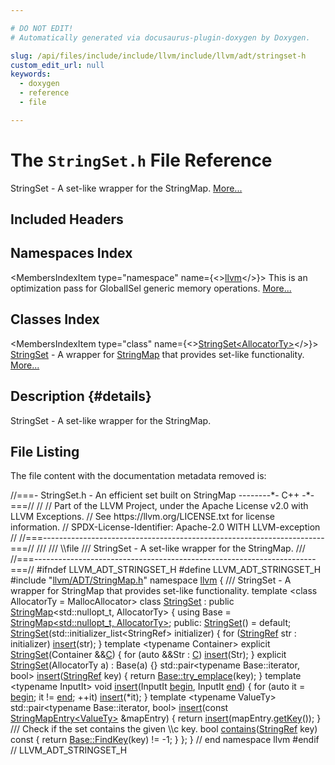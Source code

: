```yaml
---

# DO NOT EDIT!
# Automatically generated via docusaurus-plugin-doxygen by Doxygen.

slug: /api/files/include/include/llvm/include/llvm/adt/stringset-h
custom_edit_url: null
keywords:
  - doxygen
  - reference
  - file

---
```





# The `StringSet.h` File Reference

<DoxygenPage pluginConfig={pluginConfig}>

StringSet - A set-like wrapper for the StringMap. <a href="#details">More...</a>

## Included Headers

<IncludesList>
<IncludesListItem
  filePath="llvm/ADT/StringMap.h"
  permalink="/docs/api/files/include/include/llvm/include/llvm/adt/stringmap-h"
  isLocal="true" />
</IncludesList>

## Namespaces Index

<MembersIndex>

<MembersIndexItem
  type="namespace"
  name={<><a href="/docs/api/namespaces/llvm">llvm</a></>}>
This is an optimization pass for GlobalISel generic memory operations. <a href="/docs/api/namespaces/llvm/#details">More...</a>
</MembersIndexItem>

</MembersIndex>

## Classes Index

<MembersIndex>

<MembersIndexItem
  type="class"
  name={<><a href="/docs/api/classes/llvm/stringset">StringSet&lt;AllocatorTy&gt;</a></>}>
<a href="/docs/api/classes/llvm/stringset">StringSet</a> - A wrapper for <a href="/docs/api/classes/llvm/stringmap">StringMap</a> that provides set-like functionality. <a href="/docs/api/classes/llvm/stringset/#details">More...</a>
</MembersIndexItem>

</MembersIndex>

## Description {#details}

StringSet - A set-like wrapper for the StringMap.

## File Listing

The file content with the documentation metadata removed is:

<ProgramListing>

<Link id="l00001" /><CodeLine lineNumber="1"><Highlight kind="comment">//===- StringSet.h - An efficient set built on StringMap --------&#42;- C++ -&#42;-===//</Highlight><Highlight kind="normal"></Highlight></CodeLine>
<Link id="l00002" /><CodeLine lineNumber="2"><Highlight kind="normal"></Highlight><Highlight kind="comment">//</Highlight><Highlight kind="normal"></Highlight></CodeLine>
<Link id="l00003" /><CodeLine lineNumber="3"><Highlight kind="normal"></Highlight><Highlight kind="comment">// Part of the LLVM Project, under the Apache License v2.0 with LLVM Exceptions.</Highlight><Highlight kind="normal"></Highlight></CodeLine>
<Link id="l00004" /><CodeLine lineNumber="4"><Highlight kind="normal"></Highlight><Highlight kind="comment">// See https://llvm.org/LICENSE.txt for license information.</Highlight><Highlight kind="normal"></Highlight></CodeLine>
<Link id="l00005" /><CodeLine lineNumber="5"><Highlight kind="normal"></Highlight><Highlight kind="comment">// SPDX-License-Identifier: Apache-2.0 WITH LLVM-exception</Highlight><Highlight kind="normal"></Highlight></CodeLine>
<Link id="l00006" /><CodeLine lineNumber="6"><Highlight kind="normal"></Highlight><Highlight kind="comment">//</Highlight><Highlight kind="normal"></Highlight></CodeLine>
<Link id="l00007" /><CodeLine lineNumber="7"><Highlight kind="normal"></Highlight><Highlight kind="comment">//===----------------------------------------------------------------------===//</Highlight><Highlight kind="comment"></Highlight></CodeLine>
<Link id="l00008" /><CodeLine lineNumber="8"><Highlight kind="comment">///</Highlight></CodeLine>
<Link id="l00009" /><CodeLine lineNumber="9"><Highlight kind="comment">/// \\file</Highlight></CodeLine>
<Link id="l00010" /><CodeLine lineNumber="10"><Highlight kind="comment">///  StringSet - A set-like wrapper for the StringMap.</Highlight></CodeLine>
<Link id="l00011" /><CodeLine lineNumber="11"><Highlight kind="comment">///</Highlight><Highlight kind="normal"></Highlight></CodeLine>
<Link id="l00012" /><CodeLine lineNumber="12"><Highlight kind="normal"></Highlight><Highlight kind="comment">//===----------------------------------------------------------------------===//</Highlight><Highlight kind="normal"></Highlight></CodeLine>
<Link id="l00013" /><CodeLine lineNumber="13"><Highlight kind="normal"></Highlight></CodeLine>
<Link id="l00014" /><CodeLine lineNumber="14"><Highlight kind="normal"></Highlight><Highlight kind="preprocessor">#ifndef LLVM&#95;ADT&#95;STRINGSET&#95;H</Highlight><Highlight kind="normal"></Highlight></CodeLine>
<Link id="l00015" /><CodeLine lineNumber="15"><Highlight kind="normal"></Highlight><Highlight kind="preprocessor">#define LLVM&#95;ADT&#95;STRINGSET&#95;H</Highlight><Highlight kind="normal"></Highlight></CodeLine>
<Link id="l00016" /><CodeLine lineNumber="16"><Highlight kind="normal"></Highlight></CodeLine>
<Link id="l00017" /><CodeLine lineNumber="17"><Highlight kind="normal"></Highlight><Highlight kind="preprocessor">#include &quot;<a href="/docs/api/files/include/include/llvm/include/llvm/adt/stringmap-h">llvm/ADT/StringMap.h</a>&quot;</Highlight><Highlight kind="normal"></Highlight></CodeLine>
<Link id="l00018" /><CodeLine lineNumber="18"><Highlight kind="normal"></Highlight></CodeLine>
<Link id="l00019" /><CodeLine lineNumber="19"><Highlight kind="normal"></Highlight><Highlight kind="keyword">namespace </Highlight><Highlight kind="normal"><a href="/docs/api/namespaces/llvm">llvm</a> &#123;</Highlight></CodeLine>
<Link id="l00020" /><CodeLine lineNumber="20"><Highlight kind="normal"></Highlight><Highlight kind="comment"></Highlight></CodeLine>
<Link id="l00021" /><CodeLine lineNumber="21"><Highlight kind="comment">/// StringSet - A wrapper for StringMap that provides set-like functionality.</Highlight><Highlight kind="normal"></Highlight></CodeLine>
<Link id="l00022" /><CodeLine lineNumber="22"><Highlight kind="normal"></Highlight><Highlight kind="keyword">template</Highlight><Highlight kind="normal"> &lt;</Highlight><Highlight kind="keyword">class</Highlight><Highlight kind="normal"> AllocatorTy = MallocAllocator&gt;</Highlight></CodeLine>
<Link id="l00023" /><CodeLine lineNumber="23" lineLink="/docs/api/classes/llvm/stringset"><Highlight kind="normal"></Highlight><Highlight kind="keyword">class </Highlight><Highlight kind="normal"><a href="/docs/api/classes/llvm/stringset/#a2125a51c45392c230eb011c436dbb214">StringSet</a> : </Highlight><Highlight kind="keyword">public</Highlight><Highlight kind="normal"> <a href="/docs/api/classes/llvm/stringmap/#a974e915a6440a80d58da940386a75956">StringMap</a>&lt;std::nullopt&#95;t, AllocatorTy&gt; &#123;</Highlight></CodeLine>
<Link id="l00024" /><CodeLine lineNumber="24"><Highlight kind="normal">  </Highlight><Highlight kind="keyword">using </Highlight><Highlight kind="normal">Base = <a href="/docs/api/classes/llvm/stringmap/#a974e915a6440a80d58da940386a75956">StringMap&lt;std::nullopt&#95;t, AllocatorTy&gt;</a>;</Highlight></CodeLine>
<Link id="l00025" /><CodeLine lineNumber="25"><Highlight kind="normal"></Highlight></CodeLine>
<Link id="l00026" /><CodeLine lineNumber="26"><Highlight kind="normal"></Highlight><Highlight kind="keyword">public</Highlight><Highlight kind="normal">:</Highlight></CodeLine>
<Link id="l00027" /><CodeLine lineNumber="27" lineLink="/docs/api/classes/llvm/stringset/#a2125a51c45392c230eb011c436dbb214"><Highlight kind="normal">  <a href="/docs/api/classes/llvm/stringset/#a2125a51c45392c230eb011c436dbb214">StringSet</a>() = </Highlight><Highlight kind="keywordflow">default</Highlight><Highlight kind="normal">;</Highlight></CodeLine>
<Link id="l00028" /><CodeLine lineNumber="28" lineLink="/docs/api/classes/llvm/stringset/#a7f5441ef4f59d61cc78711c7a6d1e2ad"><Highlight kind="normal">  <a href="/docs/api/classes/llvm/stringset/#a7f5441ef4f59d61cc78711c7a6d1e2ad">StringSet</a>(std::initializer&#95;list&lt;StringRef&gt; initializer) &#123;</Highlight></CodeLine>
<Link id="l00029" /><CodeLine lineNumber="29"><Highlight kind="normal">    </Highlight><Highlight kind="keywordflow">for</Highlight><Highlight kind="normal"> (<a href="/docs/api/classes/llvm/stringref">StringRef</a> str : initializer)</Highlight></CodeLine>
<Link id="l00030" /><CodeLine lineNumber="30"><Highlight kind="normal">      <a href="/docs/api/classes/llvm/stringset/#add93efa62e06c599f1734f3b206232a0">insert</a>(str);</Highlight></CodeLine>
<Link id="l00031" /><CodeLine lineNumber="31"><Highlight kind="normal">  &#125;</Highlight></CodeLine>
<Link id="l00032" /><CodeLine lineNumber="32" lineLink="/docs/api/classes/llvm/stringset/#a4b4a9ff9f09487478efef25a3be1c55c"><Highlight kind="normal">  </Highlight><Highlight kind="keyword">template</Highlight><Highlight kind="normal"> &lt;</Highlight><Highlight kind="keyword">typename</Highlight><Highlight kind="normal"> Container&gt; </Highlight><Highlight kind="keyword">explicit</Highlight><Highlight kind="normal"> <a href="/docs/api/classes/llvm/stringset/#a4b4a9ff9f09487478efef25a3be1c55c">StringSet</a>(Container &amp;&amp;<a href="/docs/api/namespaces/llvm/callingconv/#ac6aa1387c4375260e2468eb5a77fdb4cafd841a49aec1539bc88abc8ff9e170fb">C</a>) &#123;</Highlight></CodeLine>
<Link id="l00033" /><CodeLine lineNumber="33"><Highlight kind="normal">    </Highlight><Highlight kind="keywordflow">for</Highlight><Highlight kind="normal"> (</Highlight><Highlight kind="keyword">auto</Highlight><Highlight kind="normal"> &amp;&amp;Str : <a href="/docs/api/namespaces/llvm/callingconv/#ac6aa1387c4375260e2468eb5a77fdb4cafd841a49aec1539bc88abc8ff9e170fb">C</a>)</Highlight></CodeLine>
<Link id="l00034" /><CodeLine lineNumber="34"><Highlight kind="normal">      <a href="/docs/api/classes/llvm/stringset/#add93efa62e06c599f1734f3b206232a0">insert</a>(Str);</Highlight></CodeLine>
<Link id="l00035" /><CodeLine lineNumber="35"><Highlight kind="normal">  &#125;</Highlight></CodeLine>
<Link id="l00036" /><CodeLine lineNumber="36" lineLink="/docs/api/classes/llvm/stringset/#a4536cd7fac442b9f4bf5d3c74f325ada"><Highlight kind="normal">  </Highlight><Highlight kind="keyword">explicit</Highlight><Highlight kind="normal"> <a href="/docs/api/classes/llvm/stringset/#a4536cd7fac442b9f4bf5d3c74f325ada">StringSet</a>(AllocatorTy a) : Base(a) &#123;&#125;</Highlight></CodeLine>
<Link id="l00037" /><CodeLine lineNumber="37"><Highlight kind="normal"></Highlight></CodeLine>
<Link id="l00038" /><CodeLine lineNumber="38" lineLink="/docs/api/classes/llvm/stringset/#add93efa62e06c599f1734f3b206232a0"><Highlight kind="normal">  std::pair&lt;typename Base::iterator, bool&gt; <a href="/docs/api/classes/llvm/stringset/#add93efa62e06c599f1734f3b206232a0">insert</a>(<a href="/docs/api/classes/llvm/stringref">StringRef</a> key) &#123;</Highlight></CodeLine>
<Link id="l00039" /><CodeLine lineNumber="39"><Highlight kind="normal">    </Highlight><Highlight kind="keywordflow">return</Highlight><Highlight kind="normal"> <a href="/docs/api/classes/llvm/stringmap/#acef94957604524790af3fbcb3cebc050">Base::try&#95;emplace</a>(key);</Highlight></CodeLine>
<Link id="l00040" /><CodeLine lineNumber="40"><Highlight kind="normal">  &#125;</Highlight></CodeLine>
<Link id="l00041" /><CodeLine lineNumber="41"><Highlight kind="normal"></Highlight></CodeLine>
<Link id="l00042" /><CodeLine lineNumber="42"><Highlight kind="normal">  </Highlight><Highlight kind="keyword">template</Highlight><Highlight kind="normal"> &lt;</Highlight><Highlight kind="keyword">typename</Highlight><Highlight kind="normal"> InputIt&gt;</Highlight></CodeLine>
<Link id="l00043" /><CodeLine lineNumber="43" lineLink="/docs/api/classes/llvm/stringset/#a60a47d0f2f3f1612f630d1c7cd8d2f1d"><Highlight kind="normal">  </Highlight><Highlight kind="keywordtype">void</Highlight><Highlight kind="normal"> <a href="/docs/api/classes/llvm/stringset/#a60a47d0f2f3f1612f630d1c7cd8d2f1d">insert</a>(InputIt <a href="/docs/api/classes/llvm/stringmap/#a2d71dc9a645a91493dd60a723be28720">begin</a>, InputIt <a href="/docs/api/classes/llvm/stringmap/#a16e5eaf2df56249e87019be23ee07695">end</a>) &#123;</Highlight></CodeLine>
<Link id="l00044" /><CodeLine lineNumber="44"><Highlight kind="normal">    </Highlight><Highlight kind="keywordflow">for</Highlight><Highlight kind="normal"> (</Highlight><Highlight kind="keyword">auto</Highlight><Highlight kind="normal"> it = <a href="/docs/api/classes/llvm/stringmap/#a2d71dc9a645a91493dd60a723be28720">begin</a>; it != <a href="/docs/api/classes/llvm/stringmap/#a16e5eaf2df56249e87019be23ee07695">end</a>; ++it)</Highlight></CodeLine>
<Link id="l00045" /><CodeLine lineNumber="45"><Highlight kind="normal">      <a href="/docs/api/classes/llvm/stringset/#add93efa62e06c599f1734f3b206232a0">insert</a>(&#42;it);</Highlight></CodeLine>
<Link id="l00046" /><CodeLine lineNumber="46"><Highlight kind="normal">  &#125;</Highlight></CodeLine>
<Link id="l00047" /><CodeLine lineNumber="47"><Highlight kind="normal"></Highlight></CodeLine>
<Link id="l00048" /><CodeLine lineNumber="48"><Highlight kind="normal">  </Highlight><Highlight kind="keyword">template</Highlight><Highlight kind="normal"> &lt;</Highlight><Highlight kind="keyword">typename</Highlight><Highlight kind="normal"> ValueTy&gt;</Highlight></CodeLine>
<Link id="l00049" /><CodeLine lineNumber="49"><Highlight kind="normal">  std::pair&lt;typename Base::iterator, bool&gt;</Highlight></CodeLine>
<Link id="l00050" /><CodeLine lineNumber="50" lineLink="/docs/api/classes/llvm/stringset/#a5ca1272e3b56a501307fcd090709a358"><Highlight kind="normal">  <a href="/docs/api/classes/llvm/stringset/#a5ca1272e3b56a501307fcd090709a358">insert</a>(</Highlight><Highlight kind="keyword">const</Highlight><Highlight kind="normal"> <a href="/docs/api/classes/llvm/stringmapentry">StringMapEntry&lt;ValueTy&gt;</a> &amp;mapEntry) &#123;</Highlight></CodeLine>
<Link id="l00051" /><CodeLine lineNumber="51"><Highlight kind="normal">    </Highlight><Highlight kind="keywordflow">return</Highlight><Highlight kind="normal"> <a href="/docs/api/classes/llvm/stringset/#add93efa62e06c599f1734f3b206232a0">insert</a>(mapEntry.<a href="/docs/api/classes/llvm/stringmapentry/#a6201b76e51e8eecfbb57c77fba8367b8">getKey</a>());</Highlight></CodeLine>
<Link id="l00052" /><CodeLine lineNumber="52"><Highlight kind="normal">  &#125;</Highlight></CodeLine>
<Link id="l00053" /><CodeLine lineNumber="53"><Highlight kind="normal"></Highlight><Highlight kind="comment"></Highlight></CodeLine>
<Link id="l00054" /><CodeLine lineNumber="54"><Highlight kind="comment">  /// Check if the set contains the given \\c key.</Highlight><Highlight kind="normal"></Highlight></CodeLine>
<Link id="l00055" /><CodeLine lineNumber="55" lineLink="/docs/api/classes/llvm/stringset/#aa3137f5ea0c0700166fbd5281d11396e"><Highlight kind="normal">  </Highlight><Highlight kind="keywordtype">bool</Highlight><Highlight kind="normal"> <a href="/docs/api/classes/llvm/stringset/#aa3137f5ea0c0700166fbd5281d11396e">contains</a>(<a href="/docs/api/classes/llvm/stringref">StringRef</a> key)</Highlight><Highlight kind="keyword"> const </Highlight><Highlight kind="normal">&#123; </Highlight><Highlight kind="keywordflow">return</Highlight><Highlight kind="normal"> <a href="/docs/api/classes/llvm/stringmapimpl/#ae2360079f1c7c77f7295ce2f296bd7c9">Base::FindKey</a>(key) != -1; &#125;</Highlight></CodeLine>
<Link id="l00056" /><CodeLine lineNumber="56"><Highlight kind="normal">&#125;;</Highlight></CodeLine>
<Link id="l00057" /><CodeLine lineNumber="57"><Highlight kind="normal"></Highlight></CodeLine>
<Link id="l00058" /><CodeLine lineNumber="58"><Highlight kind="normal">&#125; </Highlight><Highlight kind="comment">// end namespace llvm</Highlight><Highlight kind="normal"></Highlight></CodeLine>
<Link id="l00059" /><CodeLine lineNumber="59"><Highlight kind="normal"></Highlight></CodeLine>
<Link id="l00060" /><CodeLine lineNumber="60"><Highlight kind="normal"></Highlight><Highlight kind="preprocessor">#endif </Highlight><Highlight kind="comment">// LLVM&#95;ADT&#95;STRINGSET&#95;H</Highlight><Highlight kind="normal"></Highlight></CodeLine>

</ProgramListing>


</DoxygenPage>
